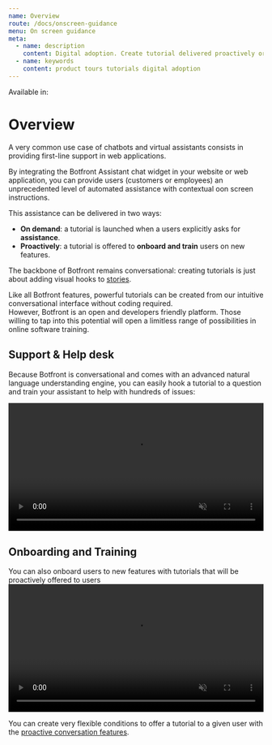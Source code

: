 ```yaml
---
name: Overview
route: /docs/onscreen-guidance
menu: On screen guidance
meta:
  - name: description
    content: Digital adoption. Create tutorial delivered proactively or on demand
  - name: keywords
    content: product tours tutorials digital adoption
---
```



Available in: <Premium plan="Botfront Cloud" /> <Premium plan="Botfront Enterprise" />

# Overview

A very common use case of chatbots and virtual assistants consists in providing first-line support in web applications.

By integrating the Botfront Assistant chat widget in your website or web application, you can provide users (customers or employees) an unprecedented level of automated assistance with contextual oon screen instructions.

This assistance can be delivered in two ways:

- **On demand**: a tutorial is launched when a users explicitly asks for **assistance**.
- **Proactively**: a tutorial is offered to **onboard and train** users on new features.

The backbone of Botfront remains conversational: creating tutorials is just about adding visual hooks to [stories](/docs/rasa/conversation-builder/).

<Important type='info' title="No coding required">
  Like all Botfront features, powerful tutorials can be created from our intuitive conversational interface without coding required.
  <br />
  However, Botfront is an open and developers friendly platform. Those willing to tap into this potential will open a limitless range of possibilities in online software training.
</Important>

## Support & Help desk

Because Botfront is conversational and comes with an advanced natural language understanding engine, you can easily hook a tutorial to a question and train your assistant to help with hundreds of issues:

<video autoplay muted loop width="100%" controls>
  <source src="../../videos/guiding_support.m4v" type="video/mp4"/>
  Your browser does not support the video tag.
</video>

## Onboarding and Training

You can also onboard users to new features with tutorials that will be proactively offered to users
<video autoplay muted loop width="100%" controls>
  <source src="../../videos/guiding_proactive.m4v" type="video/mp4"/>
  Your browser does not support the video tag.
</video>

You can create very flexible conditions to offer a tutorial to a given user with the [proactive conversation features](/docs/proactive-conversations/).





